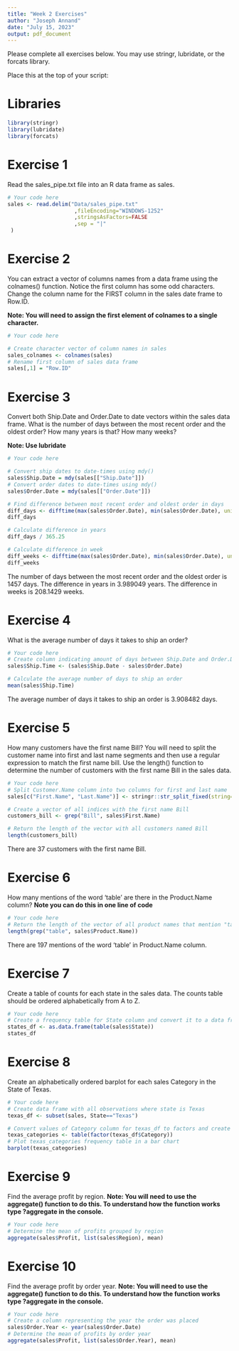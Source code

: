 ```yaml
---
title: "Week 2 Exercises"
author: "Joseph Annand"
date: "July 15, 2023"
output: pdf_document
---
```


Please complete all exercises below. You may use stringr, lubridate, or the forcats library. 

Place this at the top of your script:

# Libraries

```r
library(stringr)
library(lubridate)
library(forcats)
```


# Exercise 1
Read the sales_pipe.txt file into an R data frame as sales. 

```r
# Your code here
sales <- read.delim("Data/sales_pipe.txt"
                     ,fileEncoding="WINDOWS-1252"
                     ,stringsAsFactors=FALSE
                     ,sep = "|"
 )
```

# Exercise 2
You can extract a vector of columns names from a data frame using the colnames() function. Notice the first column has some odd characters. Change the column name for the FIRST column in the sales date frame to Row.ID. 

**Note: You will need to assign the first element of colnames to a single character.**

```r
# Your code here

# Create character vector of column names in sales
sales_colnames <- colnames(sales)
# Rename first column of sales data frame
sales[,1] = "Row.ID"

```

# Exercise 3
Convert both Ship.Date and Order.Date to date vectors within the sales data frame. What is the number of days between the most recent order and the oldest order?
How many years is that?
How many weeks?

**Note: Use lubridate**

```r
# Your code here

# Convert ship dates to date-times using mdy()
sales$Ship.Date = mdy(sales[["Ship.Date"]])
# Convert order dates to date-times using mdy()
sales$Order.Date = mdy(sales[["Order.Date"]])

# Find difference between most recent order and oldest order in days
diff_days <- difftime(max(sales$Order.Date), min(sales$Order.Date), units="days")
diff_days

# Calculate difference in years
diff_days / 365.25

# Calculate difference in week
diff_weeks <- difftime(max(sales$Order.Date), min(sales$Order.Date), units="weeks")
diff_weeks
```

The number of days between the most recent order and the oldest order is 1457 days. The difference in years in 3.989049 years. The difference in weeks is 208.1429 weeks.


# Exercise 4
What is the average number of days it takes to ship an order?

```r
# Your code here
# Create column indicating amount of days between Ship.Date and Order.Date
sales$Ship.Time <- (sales$Ship.Date - sales$Order.Date)

# Calculate the average number of days to ship an order
mean(sales$Ship.Time)

```

The average number of days it takes to ship an order is 3.908482 days.

# Exercise 5
How many customers have the first name Bill?
You will need to split the customer name into first and last name segments and then use a regular expression to match the first name bill. Use the length() function to determine the number of customers with the first name Bill in the sales data. 

```r
# Your code here
# Split Customer.Name column into two columns for first and last name
sales[c("First.Name", "Last.Name")] <- stringr::str_split_fixed(string=sales$Customer.Name,pattern=' ',n=2)

# Create a vector of all indices with the first name Bill
customers_bill <- grep("Bill", sales$First.Name)

# Return the length of the vector with all customers named Bill
length(customers_bill)
```

There are 37 customers with the first name Bill.

# Exercise 6
How many mentions of the word 'table' are there in the Product.Name column? 
**Note you can do this in one line of code**

```r
# Your code here
# Return the length of the vector of all product names that mention "table"
length(grep("table", sales$Product.Name))
```

There are 197 mentions of the word 'table' in Product.Name column.

# Exercise 7
Create a table of counts for each state in the sales data. The counts table should be ordered alphabetically from A to Z. 

```r
# Your code here
# Create a frequency table for State column and convert it to a data frame
states_df <- as.data.frame(table(sales$State))
states_df
```

# Exercise 8
Create an alphabetically ordered barplot for each sales Category in the State of Texas. 

```r
# Your code here
# Create data frame with all observations where state is Texas
texas_df <- subset(sales, State=="Texas")

# Convert values of Category column for texas_df to factors and create frequency table
texas_categories <- table(factor(texas_df$Category))
# Plot texas_categories frequency table in a bar chart
barplot(texas_categories)
```

# Exercise 9
Find the average profit by region.
**Note: You will need to use the aggregate() function to do this. To understand how the function works type ?aggregate in the console.**

```r
# Your code here
# Determine the mean of profits grouped by region
aggregate(sales$Profit, list(sales$Region), mean)
```

# Exercise 10
Find the average profit by order year. 
**Note: You will need to use the aggregate() function to do this. To understand how the function works type ?aggregate in the console.**

```r
# Your code here
# Create a column representing the year the order was placed
sales$Order.Year <- year(sales$Order.Date)
# Determine the mean of profits by order year
aggregate(sales$Profit, list(sales$Order.Year), mean)

```

